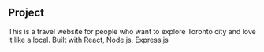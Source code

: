 ## Project 

<ProjectCard title="Toronto Wanderer" link="https://www.torontowanderer.herokuapp.com" bg="linear-gradient(to right, #D4145A 0%, #FBB03B 100%)">
This is a travel website for people who want to explore Toronto city and love it like a local.
Built with React, Node.js, Express.js
</ProjectCard>

<ProjectCard title="uWatch (Youtube-like site)" link="https://www.torontowanderer.herokuapp.com" bg="linear-gradient(to right, #D4145A 0%, #FBB03B 100%)">

</ProjectCard>
